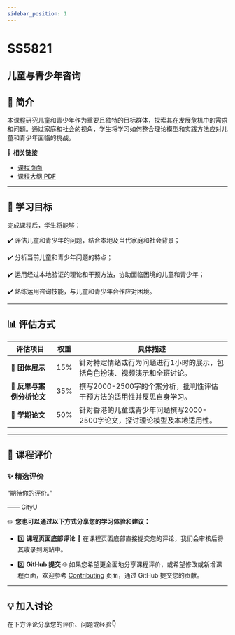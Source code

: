 ```yaml
---
sidebar_position: 1
---
```


# SS5821
## 儿童与青少年咨询

## **📘 简介**
本课程研究儿童和青少年作为重要且独特的目标群体，探索其在发展危机中的需求和问题。通过家庭和社会的视角，学生将学习如何整合理论模型和实践方法应对儿童和青少年面临的挑战。

🔗 **相关链接**
- [课程页面](https://www.cityu.edu.hk/catalogue/pg/202425/course/SS5821.htm)
- [课程大纲 PDF](https://www.cityu.edu.hk/catalogue/pg/202425/course/SS5821.pdf)

---

## **🎯 学习目标**

完成课程后，学生将能够：

✔️ 评估儿童和青少年的问题，结合本地及当代家庭和社会背景；

✔️ 分析当前儿童和青少年问题的特点；

✔️ 运用经过本地验证的理论和干预方法，协助面临困境的儿童和青少年；

✔️ 熟练运用咨询技能，与儿童和青少年合作应对困境。

---

## **📊 评估方式**

| **评估项目**             | **权重** | **具体描述**                                                                                       |
|------------------------|---------|---------------------------------------------------------------------------------------------------|
| **🎤 团体展示**          | 15%     | 针对特定情绪或行为问题进行1小时的展示，包括角色扮演、视频演示和全班讨论。                                                |
| **📄 反思与案例分析论文** | 35%     | 撰写2000-2500字的个案分析，批判性评估干预方法的适用性并反思自身学习。                                                 |
| **📄 学期论文**          | 50%     | 针对香港的儿童或青少年问题撰写2000-2500字论文，探讨理论模型及本地适用性。                                              |

---

## **💬 课程评价**

### ✨ **精选评价**
<div className={commentStyles.commentBox}>
    <p className={commentStyles.commentText}>
        “期待你的评价。”
    </p>
    <p className={commentStyles.commentAuthor}>—— CityU</p>
</div>

✏️ **您也可以通过以下方式分享您的学习体验和建议：**

- 1️⃣ **课程页面底部评论**
💬 在课程页面底部直接提交您的评论，我们会审核后将其收录到网站中。

- 2️⃣ **GitHub 提交**
🌐 如果您希望更全面地分享课程评价，或希望修改或新增课程页面，欢迎参考 [Contributing](https://penjc.github.io/cityU-navigator/contributing) 页面，通过 GitHub 提交您的贡献。

---

## **💡 加入讨论**

在下方评论分享您的评价、问题或经验👇
<Utterances />
